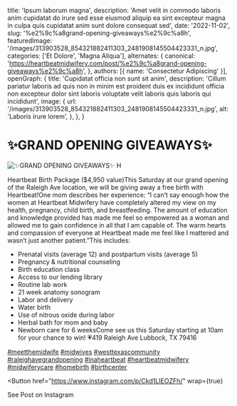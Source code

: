   title: 'Ipsum laborum magna',
  description: 'Amet velit in commodo laboris anim cupidatat do irure sed esse eiusmod aliquip ea sint excepteur magna in culpa quis cupidatat anim sunt dolore consequat sed',
  date: '2022-11-02',
  slug: '%e2%9c%a8grand-opening-giveaways%e2%9c%a8h',
  featuredImage: '/images/313903528_854321882411303_2481908145504423331_n.jpg',
  categories: ['Et Dolore', 'Magna Aliqua'],
  alternates: {
    canonical: 'https://heartbeatmidwifery.com/post/%e2%9c%a8grand-opening-giveaways%e2%9c%a8h',
  },
  authors: [{ name: 'Consectetur Adipiscing' }],
  openGraph: {
    title: 'Cupidatat officia non sunt sit anim',
    description: 'Cillum pariatur laboris ad quis non in minim est proident duis ex incididunt officia non excepteur dolor sint laboris voluptate velit laboris quis laboris qui incididunt',
    image: {
      url: '/images/313903528_854321882411303_2481908145504423331_n.jpg',
      alt: 'Laboris irure lorem',
    },
  },
}


# ✨GRAND OPENING GIVEAWAYS✨

<Image
  src="/images/313903528_854321882411303_2481908145504423331_n.jpg"
  size="large"
  wrap={true}
  alt="✨GRAND OPENING GIVEAWAYS✨ H"
/>

Heartbeat Birth Package ($4,950 value)This Saturday at our grand opening of the Raleigh Ave location, we will be giving away a free birth with Heartbeat!One mom describes her experience: “I can’t say enough how the women at Heartbeat Midwifery have completely altered my view on my health, pregnancy, child birth, and breastfeeding. The amount of education and knowledge provided has made me feel so empowered as a woman and allowed me to gain confidence in all that I am capable of. The warm hearts and compassion of everyone at Heartbeat made me feel like I mattered and wasn’t just another patient.”This includes:

- Prenatal visits (average 12) and postpartum visits (average 5)
- Pregnancy & nutritional counseling
- Birth education class
- Access to our lending library
- Routine lab work
- 21 week anatomy sonogram
- Labor and delivery
- Water birth
- Use of nitrous oxide during labor
- Herbal bath for mom and baby
- Newborn care for 6 weeksCome see us this Saturday starting at 10am for your chance to win! 💗419 Raleigh Ave Lubbock, TX 79416

[#meetthemidwife](https://www.instagram.com/explore/tags/meetthemidwife/) [#midwives](https://www.instagram.com/explore/tags/midwives/) [#westtexascommunity](https://www.instagram.com/explore/tags/westtexascommunity/) [#raleighavegrandopening](https://www.instagram.com/explore/tags/raleighavegrandopening/) [#inaheartbeat](https://www.instagram.com/explore/tags/inaheartbeat/) [#heartbeatmidwifery](https://www.instagram.com/explore/tags/heartbeatmidwifery/) [#midwiferycare](https://www.instagram.com/explore/tags/midwiferycare/) [#homebirth](https://www.instagram.com/explore/tags/homebirth/) [#birthcenter](https://www.instagram.com/explore/tags/birthcenter/)

<Button
  href="https://www.instagram.com/p/Ckd1LIEOZFh/"
  wrap={true}
>
  See Post on Instagram
</Button>
